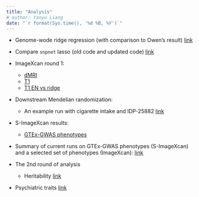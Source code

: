 ```yaml
---
title: "Analysis"
# author: Yanyu Liang
date: "`r format(Sys.time(), '%d %B, %Y')`"
---
```


* Genome-wode ridge regression (with comparison to Owen's result) [link](gw_ridge.html)
* Compare `snpnet` lasso (old code and updated code) [link](gw_lasso_update.html)
* ImageXcan round 1:
    - [dMRI](imagexcan_round_1_dmri.html)
    - [T1](imagexcan_round_1_t1.html)
    - [T1 EN vs ridge](imagexcan_round_1_t1_en_vs_ridge.html)
* Downstream Mendelian randomization:
    - An example run with cigarette intake and IDP-25882 [link](example_mr.html)

* S-ImageXcan results:
    - [GTEx-GWAS phenotypes](simagexcan_gtex_gwas.html)

* Summary of current runs on GTEx-GWAS phenotypes (S-ImageXcan) and a selected set of phenotypes (ImageXcan): [link](summary_121520.html)

* The 2nd round of analysis
    - Heritability [link](round_2_h2.html)

* Psychiatric traits [link](simagexcan_psychiatric.html)